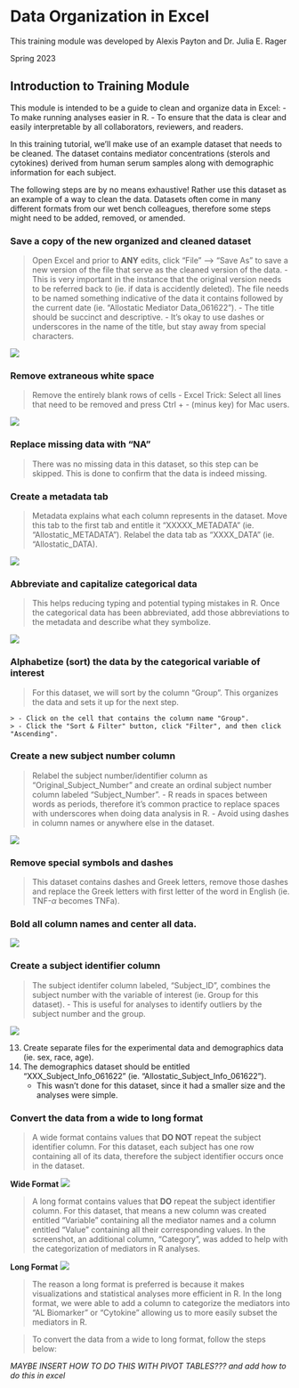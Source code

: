 # Data Organization in Excel

This training module was developed by Alexis Payton and Dr. Julia E. Rager

Spring 2023

## Introduction to Training Module

This module is intended to be a guide to clean and organize data in Excel:
 - To make running analyses easier in R. 
 - To ensure that the data is clear and easily interpretable by all collaborators, reviewers, and readers. 
    
In this training tutorial, we'll make use of an example dataset that needs to be cleaned. The dataset contains mediator concentrations (sterols and cytokines) derived from human serum samples along with demographic information for each subject. 

The following steps are by no means exhaustive! Rather use this dataset as an example of a way to clean the data. Datasets often come in many different formats from our wet bench colleagues, therefore some steps might need to be added, removed, or amended.


### Save a copy of the new organized and cleaned dataset
> Open Excel and prior to **ANY** edits, click “File” --> “Save As” to save a new version of the file that serve as the cleaned version of the data.
   > - This is very important in the instance that the original version needs to be referred back to (ie. if data is accidently deleted). 
> The file needs to be named something indicative of the data it contains followed by the current date (ie. "Allostatic Mediator Data_061622"). 
    - The title should be succinct and descriptive. 
    - It's okay to use dashes or underscores in the name of the title, but stay away from special characters.

<img src="2. Screenshots/Picture1.png"  />

###  Remove extraneous white space
> Remove the entirely blank rows of cells
  >  - Excel Trick: Select all lines that need to be removed and press Ctrl + - (minus key) for Mac users. 

<img src="2. Screenshots/Picture2.png" />


### Replace missing data with “NA”
> There was no missing data in this dataset, so this step can be skipped. This is done to confirm that the data is indeed missing.

### Create a metadata tab
> Metadata explains what each column represents in the dataset. Move this tab  to the first tab and entitle it “XXXXX_METADATA” (ie. “Allostatic_METADATA"). Relabel the data tab as “XXXX_DATA” (ie. “Allostatic_DATA). 

<img src="2. Screenshots/Picture3.png" />

### Abbreviate and capitalize categorical data
> This helps reducing typing and potential typing mistakes in R. Once the categorical data has been abbreviated, add those abbreviations to the metadata and describe what they symbolize. 

<img src="2. Screenshots/Picture4.png" />


### Alphabetize (sort) the data by the categorical variable of interest 
> For this dataset, we will sort by the column "Group". This organizes the data and sets it up for the next step.
    > - Click on the cell that contains the column name "Group". 
    > - Click the "Sort & Filter" button, click "Filter", and then click "Ascending".

### Create a new subject number column
> Relabel the subject number/identifier column as “Original_Subject_Number” and create an ordinal subject number column labeled “Subject_Number”. 
   > - 	R reads in spaces between words as periods, therefore it’s common practice to replace spaces with underscores when doing data analysis in R. 
   > - Avoid using dashes in column names or anywhere else in the dataset. 
    
<img src="2. Screenshots/Picture5.png" />

### Remove special symbols and dashes
> This dataset contains dashes and Greek letters, remove those dashes and replace the Greek letters with first letter of the word in English (ie. TNF-$\alpha$ becomes TNFa). 
   
### Bold all column names and center all data. 
<img src="2. Screenshots/Picture6.png" />

### Create a subject identifier column
> The subject identifer column labeled, “Subject_ID”, combines the subject number with the variable of interest (ie. Group for this dataset). 
  > - This is useful for analyses to identify outliers by the subject number and the group. 
  
<img src="2. Screenshots/Picture7.png" />

13.	Create separate files for the experimental data and demographics data (ie. sex, race, age).
14.	The demographics dataset should be entitled “XXX_Subject_Info_061622” (ie. “Allostatic_Subject_Info_061622”). 
    - This wasn’t done for this dataset, since it had a smaller size and the analyses were simple. 

### Convert the data from a wide to long format 
> A wide format contains values that **DO NOT** repeat the subject identifier column. For this dataset, each subject has one row containing all of its data, therefore the subject identifier occurs once in the dataset.

**Wide Format**
<img src="2. Screenshots/Picture8.png" />

> A long format contains values that **DO** repeat the subject identifier column. For this dataset, that means a new column was created entitled "Variable" containing all the mediator names and a column entitled "Value" containing all their corresponding values. In the screenshot, an additional column, "Category", was added to help with the categorization of mediators in R analyses. 

**Long Format**
<img src="2. Screenshots/Picture9.png" /> 

> The reason a long format is preferred is because it makes visualizations and statistical analyses more efficient in R. In the long format, we were able to add a column to categorize the mediators into "AL Biomarker" or "Cytokine" allowing us to more easily subset the mediators in R. 

> To convert the data from a wide to long format, follow the steps below:


*MAYBE INSERT HOW TO DO THIS WITH PIVOT TABLES??? and add how to do this in excel*


```R

```
